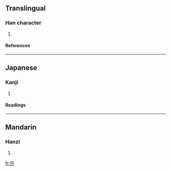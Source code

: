 ==Translingual==
===Han character===
{{Han char|rn=9|rad=人|as=03|sn=5|four=|canj=人一十 (OMJ)}}
# {{defn|Han|sort=人03}}
====References====
{{Han ref|kx=0093.060|dkj=00381|dj=0197.030|hdz=10112.020|uh=4EE0|ud=20192}}
----
==Japanese==
===Kanji===
{{ja-kanji|grade=|rs=人03}}
# {{defn|Japanese}}
====Readings====
{{ja-readings|on=[[かん]] (kan), [[がん]] (gan)|kun=[[そこなう]] (sokonau)}}
----
==Mandarin==
===Hanzi===
{{cmn-hanzi|pin=[[gán]] ([[gan2]])|wg=kan<sup>2</sup>}}
# {{defn|Mandarin}}

[[fr:仠]]